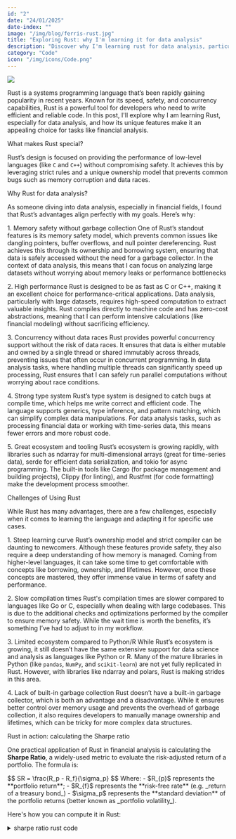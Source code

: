```yaml
---
id: "2"
date: "24/01/2025"
date-index: ""
image: "/img/blog/ferris-rust.jpg"
title: "Exploring Rust: why I'm learning it for data analysis"
description: "Discover why I'm learning rust for data analysis, particularly in financial applications."
category: "Code"
icon: "/img/icons/Code.png"
---
```



<img
  src="/img/blog/ferris-rust.jpg"
  className="rounded-[10px] h-[400px] w-[500px]"
/>

Rust is a systems programming language that’s been rapidly gaining popularity in recent years. Known for its speed, safety, and concurrency capabilities, Rust is a powerful tool for developers who need to write efficient and reliable code. In this post, I'll explore why I am learning Rust, especially for data analysis, and how its unique features make it an appealing choice for tasks like financial analysis.

<MdxH3>What makes Rust special?</MdxH3>

Rust’s design is focused on providing the performance of low-level languages (like `C` and `C++`) without compromising safety. It achieves this by leveraging strict rules and a unique ownership model that prevents common bugs such as memory corruption and data races.

<MdxH3>Why Rust for data analysis?</MdxH3>

As someone diving into data analysis, especially in financial fields, I found that Rust’s advantages align perfectly with my goals. Here’s why:

<ListItem>1. Memory safety without garbage collection</ListItem>
One of Rust’s standout features is its memory safety model, which prevents common
issues like dangling pointers, buffer overflows, and null pointer dereferencing.
Rust achieves this through its ownership and borrowing system, ensuring that data
is safely accessed without the need for a garbage collector. In the context of data
analysis, this means that I can focus on analyzing large datasets without worrying
about memory leaks or performance bottlenecks

<ListItem>2. High performance</ListItem>
Rust is designed to be as fast as C or C++, making it an excellent choice for performance-critical
applications. Data analysis, particularly with large datasets, requires high-speed
computation to extract valuable insights. Rust compiles directly to machine code
and has zero-cost abstractions, meaning that I can perform intensive calculations
(like financial modeling) without sacrificing efficiency.

<ListItem>3. Concurrency without data races</ListItem>
Rust provides powerful concurrency support without the risk of data races. It ensures
that data is either mutable and owned by a single thread or shared immutably across
threads, preventing issues that often occur in concurrent programming. In data analysis
tasks, where handling multiple threads can significantly speed up processing, Rust
ensures that I can safely run parallel computations without worrying about race conditions.

<ListItem>4. Strong type system</ListItem>
Rust’s type system is designed to catch bugs at compile time, which helps me write
correct and efficient code. The language supports generics, type inference, and pattern
matching, which can simplify complex data manipulations. For data analysis tasks,
such as processing financial data or working with time-series data, this means fewer
errors and more robust code.

<ListItem>5. Great ecosystem and tooling</ListItem>
Rust’s ecosystem is growing rapidly, with libraries such as ndarray for multi-dimensional
arrays (great for time-series data), serde for efficient data serialization, and
tokio for async programming. The built-in tools like Cargo (for package management
and building projects), Clippy (for linting), and Rustfmt (for code formatting) make
the development process smoother.

<MdxH3>Challenges of Using Rust</MdxH3>

While Rust has many advantages, there are a few challenges, especially when it comes to learning the language and adapting it for specific use cases.

<ListItem>1. Steep learning curve</ListItem>
Rust’s ownership model and strict compiler can be daunting to newcomers. Although
these features provide safety, they also require a deep understanding of how memory
is managed. Coming from higher-level languages, it can take some time to get comfortable
with concepts like borrowing, ownership, and lifetimes. However, once these concepts
are mastered, they offer immense value in terms of safety and performance.

<ListItem>2. Slow compilation times</ListItem>
Rust's compilation times are slower compared to languages like Go or C, especially
when dealing with large codebases. This is due to the additional checks and optimizations
performed by the compiler to ensure memory safety. While the wait time is worth the
benefits, it’s something I’ve had to adjust to in my workflow.

<ListItem>3. Limited ecosystem compared to Python/R</ListItem>
While Rust’s ecosystem is growing, it still doesn’t have the same extensive support
for data science and analysis as languages like Python or R. Many of the mature libraries
in Python (like `pandas`, `NumPy`, and `scikit-learn`) are not yet fully replicated
in Rust. However, with libraries like ndarray and polars, Rust is making strides
in this area.

<ListItem>4. Lack of built-in garbage collection</ListItem>
Rust doesn’t have a built-in garbage collector, which is both an advantage and a
disadvantage. While it ensures better control over memory usage and prevents the
overhead of garbage collection, it also requires developers to manually manage ownership
and lifetimes, which can be tricky for more complex data structures.

<MdxH3>Rust in action: calculating the Sharpe ratio</MdxH3>

One practical application of Rust in financial analysis is calculating the **Sharpe Ratio**, a widely-used metric to evaluate the risk-adjusted return of a portfolio. The formula is:

<MathBlock>
    $$ SR = \frac{R_p - R_f}{\sigma_p} $$
</MathBlock>
Where:
- $R_{p}$ represents the **portfolio return**;
- $R_{f}$ represents the **risk-free rate** (e.g. _return of a treasury bond_)
- $\sigma_p$ represents the **standard deviation** of the portfolio returns (better known as _portfolio volatility_).

Here's how you can compute it in Rust:

<details>
    <summary className="text-foreground-2 cursor-pointer">sharpe ratio rust code</summary>
```rust
use std::f64;

// calculates the mean of a vector of returns
fn calcualte_mean(returns: &[f64]) -> f64 {
let sum: f64 = returns.iter().sum();
sum / returns.len() as f64
}

// calculates the standard deviation of the returns
fn calculate_std(returns: &[f64], mean: f64) -> f64 {
let variance: f64 = returns.iter()
.map(|r| (r - mean).powi(2))
.sum::<f64>()
/ (returns.len() - 1) as f64;
variance.sqrt()
}

// Calculates the Sharpe Ratio of a portfolio
fn calculate_sharpe_ratio(returns: &[f64], risk_free_rate: f64) -> f64 {
let mean_return = calculate_mean(returns);
let std_dev = calculate_std_dev(returns, mean_return);

    if std_dev == 0.0 {
        f64::NAN // Avoid division by zero
    } else {
        (mean_return - risk_free_rate) / std_dev
    }

}

fn main() {
let portfolio_returns = [0.01, 0.015, 0.02, 0.005, -0.01]; // Example portfolio returns
let risk_free_rate = 0.002; // Example risk-free rate (e.g., 0.2%)

    let sharpe_ratio = calculate_sharpe_ratio(&portfolio_returns, risk_free_rate);

    if sharpe_ratio.is_nan() {
        println!("The standard deviation is zero; Sharpe Ratio cannot be calculated.");
    } else {
        println!("The Sharpe Ratio of the portfolio is: {:.4}", sharpe_ratio);
    }

}

// Example output:
// The Sharpe Ratio of the portfolio is: 0.9405

```
</details>

How the code works:

<ListItem>1. Mean calculations</ListItem>
The `calcualte_mean` function computes the average return of the portfolio.

<ListItem>2. Standard deviation</ListItem>
The `calculate_std` function calculate the portfolio's return volatility.

<ListItem>3. Sharpe ratio</ListItem>
The `calculate_sharpe_ratio` function implements the formula, subtracting the risk-free
rate from the mean return and dividing by the standard deviation.

<MdxH3>Conclusion</MdxH3>

Rust is emerging as an excellent choice for data analysis, particularly in fields like financial analysis where speed, safety, and concurrency are critical. While the ecosystem for data analysis is still growing, Rust’s unique features, memory safety, high performance, and concurrency support make it ideal for processing large datasets and performing complex calculations.

The example of calculating the Sharpe Ratio demonstrates Rust’s capability to handle financial computations efficiently, ensuring accuracy and reliability. As I continue learning Rust, I’m excited to explore its potential for high-performance data analysis and its application in solving real-world financial problems.

If you’re looking for a language that combines safety, performance, and scalability, Rust is well worth the investment, particularly for data-driven domains like finance.

```

```

```
